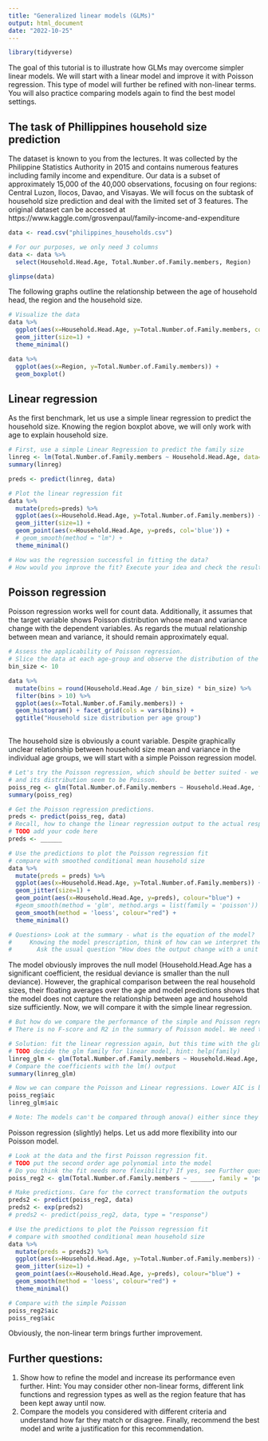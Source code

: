 ```yaml
---
title: "Generalized linear models (GLMs)"
output: html_document
date: "2022-10-25"
---
```


```r
library(tidyverse)
```

The goal of this tutorial is to illustrate how GLMs may overcome simpler linear models. We will start with a linear model and improve it with Poisson regression. This type of model will further be refined with non-linear terms. You will also practice comparing models again to find the best model settings.

## The task of Phillippines household size prediction

The dataset is known to you from the lectures. It was collected by the Philippine Statistics Authority in 2015 and contains numerous features including family income and expenditure.
Our data is a subset of approximately 15,000 of the 40,000 observations, focusing on four regions: Central Luzon, Ilocos, Davao, and Visayas. We will focus on the subtask of household size prediction and deal with the limited set of 3 features. The original dataset can be accessed at  https://www.kaggle.com/grosvenpaul/family-income-and-expenditure

```r
data <- read.csv("philippines_households.csv")

# For our purposes, we only need 3 columns
data <- data %>%
  select(Household.Head.Age, Total.Number.of.Family.members, Region)

glimpse(data)
```

The following graphs outline the relationship between the age of household head, the region and the household size.

```r
# Visualize the data
data %>% 
  ggplot(aes(x=Household.Head.Age, y=Total.Number.of.Family.members, col=Region)) + 
  geom_jitter(size=1) + 
  theme_minimal()

data %>% 
  ggplot(aes(x=Region, y=Total.Number.of.Family.members)) + 
  geom_boxplot()

```
## Linear regression

As the first benchmark, let us use a simple linear regression to predict the household size. Knowing the region boxplot above, we will only work with age to explain household size.

```r
# First, use a simple Linear Regression to predict the family size
linreg <- lm(Total.Number.of.Family.members ~ Household.Head.Age, data=data)
summary(linreg)

preds <- predict(linreg, data)

# Plot the linear regression fit
data %>% 
  mutate(preds=preds) %>%
  ggplot(aes(x=Household.Head.Age, y=Total.Number.of.Family.members)) + 
  geom_jitter(size=1) + 
  geom_point(aes(x=Household.Head.Age, y=preds, col='blue')) +
  # geom_smooth(method = "lm") +
  theme_minimal()

# How was the regression successful in fitting the data?
# How would you improve the fit? Execute your idea and check the result both graphically and numerically 
```

## Poisson regression

Poisson regression works well for count data. Additionally, it assumes that the target variable shows Poisson distribution whose mean and variance change with the dependent variables. As regards the mutual relationship between mean and variance, it should remain approximately equal.

```r
# Assess the applicability of Poisson regression. 
# Slice the data at each age-group and observe the distribution of the count response
bin_size <- 10

data %>%
  mutate(bins = round(Household.Head.Age / bin_size) * bin_size) %>% 
  filter(bins > 10) %>%
  ggplot(aes(x=Total.Number.of.Family.members)) +
  geom_histogram() + facet_grid(cols = vars(bins)) +
  ggtitle("Household size distribution per age group")
  
```
The household size is obviously a count variable. Despite graphically unclear relationship between household size mean and variance in the individual age groups, we will start with a simple Poisson regression model.

```r
# Let's try the Poisson regression, which should be better suited - we have count data
# and its distribution seem to be Poisson. 
poiss_reg <- glm(Total.Number.of.Family.members ~ Household.Head.Age, family = 'poisson', data=data)
summary(poiss_reg)

# Get the Poisson regression predictions. 
preds <- predict(poiss_reg, data)
# Recall, how to change the linear regression output to the actual response
# TODO add your code here
preds <- ______

# Use the predictions to plot the Poisson regression fit
# compare with smoothed conditional mean household size
data %>% 
  mutate(preds = preds) %>%
  ggplot(aes(x=Household.Head.Age, y=Total.Number.of.Family.members)) + 
  geom_jitter(size=1) + 
  geom_point(aes(x=Household.Head.Age, y=preds), colour="blue") +
  #geom_smooth(method = 'glm', method.args = list(family = 'poisson')) +
  geom_smooth(method = 'loess', colour="red") +
  theme_minimal()

# Questions> Look at the summary - what is the equation of the model?
#     Knowing the model prescription, think of how can we interpret the coefficients
#       Ask the usual question "How does the output change with a unit increase of the predictor?"
```
The model obviously improves the null model (Household.Head.Age has a significant coefficient, the residual deviance is smaller than the null deviance). However, the graphical comparison between the real household sizes, their floating averages over the age and model predictions shows that the model does not capture the relationship between age and household size sufficiently. Now, we will compare it with the simple linear regression.

```r
# But how do we compare the performance of the simple and Poisson regression?
# There is no F-score and R2 in the summary of Poisson model. We need to find a common ground!

# Solution: fit the linear regression again, but this time with the glm() function
# TODO decide the glm family for linear model, hint: help(family)
linreg_glm <- glm(Total.Number.of.Family.members ~ Household.Head.Age, family = ______, data=data)
# Compare the coefficients with the lm() output 
summary(linreg_glm)

# Now we can compare the Poisson and Linear regressions. Lower AIC is better.
poiss_reg$aic
linreg_glm$aic

# Note: The models can't be compared through anova() either since they are not nested
```
Poisson regression (slightly) helps. Let us add more flexibility into our Poisson model.

```r
# Look at the data and the first Poisson regression fit.
# TODO put the second order age polynomial into the model
# Do you think the fit needs more flexibility? If yes, see Further questions
poiss_reg2 <- glm(Total.Number.of.Family.members ~ ______, family = 'poisson', data=data)

# Make predictions. Care for the correct transformation the outputs
preds2 <- predict(poiss_reg2, data)
preds2 <- exp(preds2)
# preds2 <- predict(poiss_reg2, data, type = "response")

# Use the predictions to plot the Poisson regression fit
# compare with smoothed conditional mean household size
data %>% 
  mutate(preds = preds2) %>%
  ggplot(aes(x=Household.Head.Age, y=Total.Number.of.Family.members)) + 
  geom_jitter(size=1) + 
  geom_point(aes(x=Household.Head.Age, y=preds), colour="blue") +
  geom_smooth(method = 'loess', colour="red") +
  theme_minimal()

# Compare with the simple Poisson
poiss_reg2$aic
poiss_reg$aic
```

Obviously, the non-linear term brings further improvement.

##  Further questions: 

1. Show how to refine the model and increase its performance even further. Hint: You may consider other non-linear forms, different link functions and regression types as well as the region feature that has been kept away until now.
2. Compare the models you considered with different criteria and understand how far they match or disagree. Finally, recommend the best model and write a justification for this recommendation.
